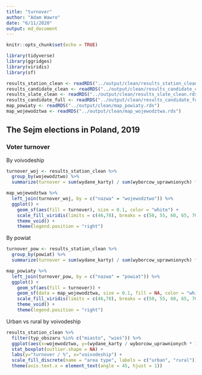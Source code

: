 ```yaml
---
title: "turnover"
author: "Adam Wawro"
date: "6/11/2020"
output: md_document
---
```


```r
knitr::opts_chunk$set(echo = TRUE)
```

```r
library(tidyverse)
library(ggridges)
library(viridis)
library(sf)
```

```r
results_station_clean <- readRDS("../output/clean/results_station_clean.rds")
results_candidate_clean <- readRDS("../output/clean/results_candidate_clean.rds")
results_slate_clean <- readRDS("../output/clean/results_slate_clean.rds")
results_candidate_full <- readRDS("../output/clean/results_candidate_full.rds")
map_powiaty <- readRDS("../output/clean/map_powiaty.rds")
map_wojewodztwa <- readRDS("../output/clean/map_wojewodztwa.rds")
```

## The Sejm elections in Poland, 2019

### Voter turnover

By voivodeship

```r
turnover_woj <- results_station_clean %>%
  group_by(wojewodztwo) %>%
  summarize(turnover = sum(wydane_karty) / sum(wyborcow_uprawnionych) * 100, .groups = 'drop')

map_wojewodztwa %>%
  left_join(turnover_woj, by = c("nazwa" = "wojewodztwo")) %>%
  ggplot() +
    geom_sf(aes(fill = turnover), size = 0.1, color = "white") +
    scale_fill_viridis(limits = c(46,78), breaks = c(50, 55, 60, 65, 70, 75), name = "turnover / %", option = "E") +
    theme_void() +
    theme(legend.position = "right")
```

By powiat

```r
turnover_pow <- results_station_clean %>%
  group_by(powiat) %>%
  summarize(turnover = sum(wydane_karty) / sum(wyborcow_uprawnionych) * 100, .groups = 'drop')

map_powiaty %>%
  left_join(turnover_pow, by = c("nazwa" = "powiat")) %>%
  ggplot() +
    geom_sf(aes(fill = turnover)) +
    geom_sf(data = map_wojewodztwa, size = 0.1, fill = NA, color = "white") +
    scale_fill_viridis(limits = c(46,78), breaks = c(50, 55, 60, 65, 70, 75), name = "turnover / %", option = "E") +
    theme_void() +
    theme(legend.position = "right")
```

Urban vs rural by voivodeship

```r
results_station_clean %>%
  filter(typ_obszaru %in% c("miasto", "wieś")) %>%
  ggplot(aes(x=wojewodztwo, y=(wydane_karty / wyborcow_uprawnionych * 100), fill = typ_obszaru)) +
  stat_boxplot(outlier.shape = NA) +
  labs(y="turnover / %", x="voivodeship") +
  scale_fill_discrete(name = "area type", labels = c("urban", "rural")) +
  theme(axis.text.x = element_text(angle = 45, hjust = 1))
```

